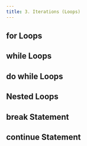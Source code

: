 ```yaml
---
title: 3. Iterations (Loops)
---
```


## for Loops

## while Loops

## do while Loops

## Nested Loops

## break Statement

## continue Statement